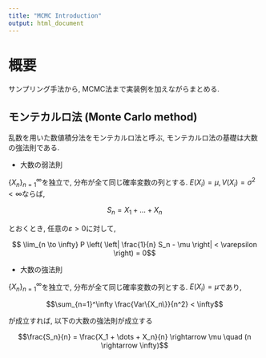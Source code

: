 ```yaml
---
title: "MCMC Introduction"
output: html_document
---
```


# 概要

サンプリング手法から, MCMC法まで実装例を加えながらまとめる.

## モンテカルロ法 (Monte Carlo method)

乱数を用いた数値積分法をモンテカルロ法と呼ぶ, モンテカルロ法の基礎は大数の強法則である. 

- 大数の弱法則

$\{X_n\}_{n=1}^\infty$を独立で, 分布が全て同じ確率変数の列とする. $E(X_i) = \mu, V(X_i) = \sigma^2 < \infty$ならば, 

$$S_n = X_1 + \dots + X_n$$

とおくとき, 任意の$\varepsilon > 0$に対して,

$$ \lim_{n \to \infty} P \left( \left| \frac{1}{n} S_n - \mu \right| < \varepsilon \right) = 0$$

- 大数の強法則

$\{X_n\}_{n=1}^\infty$を独立で, 分布が全て同じ確率変数の列とする. $E(X_i) = \mu$であり, 

$$\sum_{n=1}^\infty \frac{Var\{X_n\}}{n^2} < \infty$$

が成立すれば, 以下の大数の強法則が成立する

$$\frac{S_n}{n} = \frac{X_1 + \dots + X_n}{n} \rightarrow \mu \quad (n \rightarrow \infty)$$



